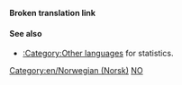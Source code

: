 '''Broken translation link'''{{en/-}}{{en/Bilingual box| No
| --
| ''This page provides an index for a wide range of '''articles in Norwegian''' in OpenTTD Wiki.<br/>Articles with {{en/S|Other_languages}} template with'' '''<code><nowiki>language_page=no</nowiki></code>''' ''parameter automatically link here.''
}}

====See also====
*[[Category/en/Other languages|:Category:Other languages]] for statistics.

[[Category:en/Norwegian (Norsk)]][[Category:en/Articles in other languages|NO]]